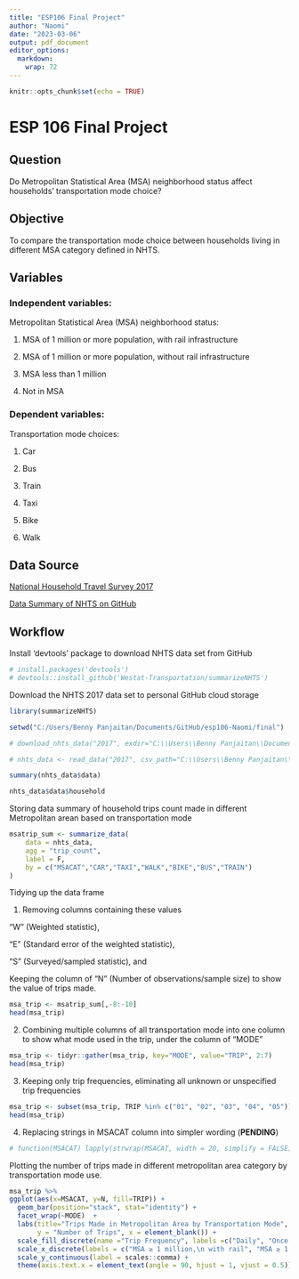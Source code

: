 ```yaml
---
title: "ESP106 Final Project"
author: "Naomi"
date: "2023-03-06"
output: pdf_document
editor_options: 
  markdown: 
    wrap: 72
---
```


```r
knitr::opts_chunk$set(echo = TRUE)
```

# ESP 106 Final Project

## Question

Do Metropolitan Statistical Area (MSA) neighborhood status affect
households' transportation mode choice?

## Objective

To compare the transportation mode choice between households living in
different MSA category defined in NHTS.

## Variables

### Independent variables:

Metropolitan Statistical Area (MSA) neighborhood status:

1.  MSA of 1 million or more population, with rail infrastructure

2.  MSA of 1 million or more population, without rail infrastructure

3.  MSA less than 1 million

4.  Not in MSA

### Dependent variables:

Transportation mode choices:

1.  Car

2.  Bus

3.  Train

4.  Taxi

5.  Bike

6.  Walk

## Data Source

[National Household Travel Survey 2017](https://nhts.ornl.gov/)

[Data Summary of NHTS on
GitHub](https://github.com/Westat-Transportation/summarizeNHTS.git)

## Workflow

Install 'devtools' package to download NHTS data set from GitHub

```r
# install.packages('devtools')
# devtools::install_github('Westat-Transportation/summarizeNHTS')
```

Download the NHTS 2017 data set to personal GitHub cloud storage

```r
library(summarizeNHTS)

setwd("C:/Users/Benny Panjaitan/Documents/GitHub/esp106-Naomi/final")

# download_nhts_data("2017", exdir="C:\\Users\\Benny Panjaitan\\Documents\\GitHub\\esp106-Naomi\\final")

# nhts_data <- read_data("2017", csv_path="C:\\Users\\Benny Panjaitan\\Documents\\GitHub\\esp106-Naomi\\final")

summary(nhts_data$data)
```

```r
nhts_data$data$household
```

Storing data summary of household trips count made in different Metropolitan arean based on transportation mode

```r
msatrip_sum <- summarize_data(
    data = nhts_data,
    agg = "trip_count",
    label = F,
    by = c("MSACAT","CAR","TAXI","WALK","BIKE","BUS","TRAIN")
)
```

Tidying up the data frame

1. Removing columns containing these values

"W" (Weighted statistic),

"E" (Standard error of the weighted statistic),

"S" (Surveyed/sampled statistic), and

Keeping the column of "N" (Number of observations/sample size) to show the value of trips made.

```r
msa_trip <- msatrip_sum[,-8:-10]
head(msa_trip)
```

2. Combining multiple columns of all transportation mode into one column to show what mode used in the trip, under the column of "MODE"

```r
msa_trip <- tidyr::gather(msa_trip, key="MODE", value="TRIP", 2:7)
head(msa_trip)
```

3. Keeping only trip frequencies, eliminating all unknown or unspecified trip frequencies

```r
msa_trip <- subset(msa_trip, TRIP %in% c("01", "02", "03", "04", "05"))
head(msa_trip)
```

4. Replacing strings in MSACAT column into simpler wording (**PENDING**)

```r

# function(MSACAT) lapply(strwrap(MSACAT, width = 20, simplify = FALSE), paste, collapse="\n")) 
```


Plotting the number of trips made in different metropolitan area category by transportation mode use.

```r
msa_trip %>%
ggplot(aes(x=MSACAT, y=N, fill=TRIP)) +  
  geom_bar(position="stack", stat="identity") +
  facet_wrap(~MODE)  + 
  labs(title="Trips Made in Metropolitan Area by Transportation Mode", 
       y = "Number of Trips", x = element_blank()) +
  scale_fill_discrete(name ="Trip Frequency", labels =c("Daily", "Once in a week", "Once in a month", "Once in a year", "Never")) +
  scale_x_discrete(labels = c("MSA ≥ 1 million,\n with rail", "MSA ≥ 1 million,\n no rail", "MSA < 1 million", "Not MSA")) +
  scale_y_continuous(label = scales::comma) +
  theme(axis.text.x = element_text(angle = 90, hjust = 1, vjust = 0.5))
```



